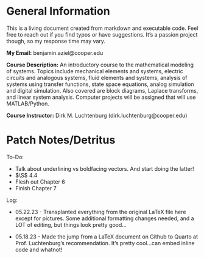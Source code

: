 # General Information {-}

This is a living document created from markdown and executable code. Feel free to reach out if you find typos or have suggestions. It's a passion project though, so my response time may vary.

**My Email:** benjamin.aziel@cooper.edu

**Course Description:**
An introductory course to the mathematical modeling of systems. Topics include mechanical elements and systems, electric circuits and analogous systems, fluid elements and systems, analysis of systems using transfer functions, state space equations, analog simulation and digital simulation. Also covered are block diagrams, Laplace transforms, and linear system analysis. Computer projects will be assigned that will use MATLAB/Python.

**Course Instructor:** Dirk M. Luchtenburg (dirk.luchtenburg@cooper.edu)

# Patch Notes/Detritus {-}

To-Do:

* Talk about underlining vs boldfacing vectors. And start doing the latter!
* $\S$ 4.4
* Flesh out Chapter 6
* Finish Chapter 7

Log:

* 05.22.23 - Transplanted everything from the original LaTeX file here except for pictures. Some additional formatting changes needed, and a LOT of editing, but things look pretty good...

* 05.18.23 - Made the jump from a LaTeX document on Github to Quarto at Prof. Luchtenburg's recommendation. It's pretty cool...can embed inline code and whatnot!